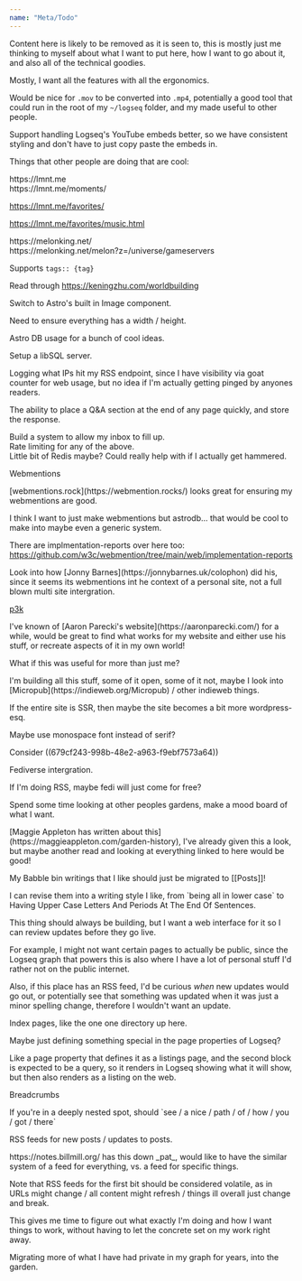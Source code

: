 ```yaml
---
name: "Meta/Todo"
---
```


Content here is likely to be removed as it is seen to, this is mostly just me thinking to myself about what I want to put here, how I want to go about it, and also all of the technical goodies.

<div class="ml-[calc(1*1rem)] mb-8">
Mostly, I want all the features with all the ergonomics.

</div>
<div class="w-full h-4"></div>

Would be nice for `.mov` to be converted into `.mp4`, potentially a good tool that could run in the root of my `~/logseq` folder, and my made useful to other people.

<div class="w-full h-4"></div>

Support handling Logseq's YouTube embeds better, so we have consistent styling and don't have to just copy paste the embeds in.

<div class="w-full h-4"></div>

Things that other people are doing that are cool:

<div class="ml-[calc(1*1rem)] mb-8">
https://lmnt.me

<div class="ml-[calc(2*1rem)] mb-8">
https://lmnt.me/moments/

https://lmnt.me/favorites/

https://lmnt.me/favorites/music.html

</div>
https://melonking.net/

<div class="ml-[calc(2*1rem)] mb-8">
https://melonking.net/melon?z=/universe/gameservers

</div>
</div>
<div class="w-full h-4"></div>

Supports `tags:: {tag}`

<div class="w-full h-4"></div>

Read through https://keningzhu.com/worldbuilding

<div class="w-full h-4"></div>

Switch to Astro's built in Image component.

<div class="ml-[calc(1*1rem)] mb-8">
Need to ensure everything has a width / height.

</div>
<div class="w-full h-4"></div>

Astro DB usage for a bunch of cool ideas.

<div class="ml-[calc(1*1rem)] mb-8">
Setup a libSQL server.

Logging what IPs hit my RSS endpoint, since I have visibility via goat counter for web usage, but no idea if I'm actually getting pinged by anyones readers.

The ability to place a Q&A section at the end of any page quickly, and store the response.

<div class="ml-[calc(2*1rem)] mb-8">
Build a system to allow my inbox to fill up.

</div>
Rate limiting for any of the above.

<div class="ml-[calc(2*1rem)] mb-8">
Little bit of Redis maybe? Could really help with if I actually get hammered.

</div>
</div>
<div class="w-full h-4"></div>

Webmentions

<div class="ml-[calc(1*1rem)] mb-8">
[webmentions.rock](https://webmention.rocks/) looks great for ensuring my webmentions are good.

I think I want to just make webmentions but astrodb... that would be cool to make into maybe even a generic system.

There are implmentation-reports over here too: https://github.com/w3c/webmention/tree/main/web/implementation-reports

<div class="ml-[calc(2*1rem)] mb-8">
Look into how [Jonny Barnes](https://jonnybarnes.uk/colophon) did his, since it seems its webmentions int he context of a personal site, not a full blown multi site intergration.

</div>
</div>
<div class="w-full h-4"></div>

[p3k](https://indieweb.org/p3k)

<div class="ml-[calc(1*1rem)] mb-8">
I've known of [Aaron Parecki's website](https://aaronparecki.com/) for a while, would be great to find what works for my website and either use his stuff, or recreate aspects of it in my own world!

</div>
<div class="w-full h-4"></div>

What if this was useful for more than just me?

<div class="ml-[calc(1*1rem)] mb-8">
I'm building all this stuff, some of it open, some of it not, maybe I look into [Micropub](https://indieweb.org/Micropub) / other indieweb things.

If the entire site is SSR, then maybe the site becomes a bit more wordpress-esq.

</div>
<div class="w-full h-4"></div>

Maybe use monospace font instead of serif?

<div class="ml-[calc(1*1rem)] mb-8">
Consider ((679cf243-998b-48e2-a963-f9ebf7573a64))

</div>
<div class="w-full h-4"></div>

Fediverse intergration.

<div class="ml-[calc(1*1rem)] mb-8">
If I'm doing RSS, maybe fedi will just come for free?

</div>
<div class="w-full h-4"></div>

Spend some time looking at other peoples gardens, make a mood board of what I want.

<div class="ml-[calc(1*1rem)] mb-8">
[Maggie Appleton has written about this](https://maggieappleton.com/garden-history), I've already given this a look, but maybe another read and looking at everything linked to here would be good!

</div>
<div class="w-full h-4"></div>

My Babble bin writings that I like should just be migrated to [[Posts]]!

<div class="ml-[calc(1*1rem)] mb-8">
I can revise them into a writing style I like, from `being all in lower case` to Having Upper Case Letters And Periods At The End Of Sentences.

</div>
<div class="w-full h-4"></div>

This thing should always be building, but I want a web interface for it so I can review updates before they go live.

<div class="ml-[calc(1*1rem)] mb-8">
For example, I might not want certain pages to actually be public, since the Logseq graph that powers this is also where I have a lot of personal stuff I'd rather not on the public internet.

Also, if this place has an RSS feed, I'd be curious _when_ new updates would go out, or potentially see that something was updated when it was just a minor spelling change, therefore I wouldn't want an update.

</div>
<div class="w-full h-4"></div>

Index pages, like the one one directory up here.

<div class="ml-[calc(1*1rem)] mb-8">
Maybe just defining something special in the page properties of Logseq?

Like a page property that defines it as a listings page, and the second block is expected to be a query, so it renders in Logseq showing what it will show, but then also renders as a listing on the web.

</div>
<div class="w-full h-4"></div>

Breadcrumbs

<div class="ml-[calc(1*1rem)] mb-8">
If you're in a deeply nested spot, should `see / a nice / path / of / how / you / got / there`

</div>
<div class="w-full h-4"></div>

RSS feeds for new posts / updates to posts.

<div class="ml-[calc(1*1rem)] mb-8">
https://notes.billmill.org/ has this down _pat_, would like to have the similar system of a feed for everything, vs. a feed for specific things.

Note that RSS feeds for the first bit should be considered volatile, as in URLs might change / all content might refresh / things ill overall just change and break.

<div class="ml-[calc(2*1rem)] mb-8">
This gives me time to figure out what exactly I'm doing and how I want things to work, without having to let the concrete set on my  work right away.

</div>
</div>
<div class="w-full h-4"></div>

Migrating more of what I have had private in my graph for years, into the garden.

